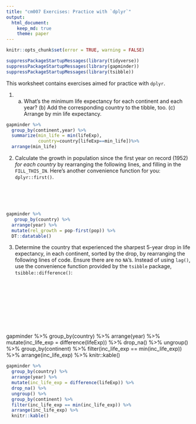 ```yaml
---
title: "cm007 Exercises: Practice with `dplyr`"
output: 
  html_document:
    keep_md: true
    theme: paper
---
```


<!---The following chunk allows errors when knitting--->

```r
knitr::opts_chunk$set(error = TRUE, warning = FALSE)
```

```r
suppressPackageStartupMessages(library(tidyverse))
suppressPackageStartupMessages(library(gapminder))
suppressPackageStartupMessages(library(tsibble))
```


This worksheet contains exercises aimed for practice with `dplyr`. 


1. (a) What's the minimum life expectancy for each continent and each year? (b) Add the corresponding country to the tibble, too. (c) Arrange by min life expectancy.

```r
gapminder %>% 
  group_by(continent,year) %>% 
  summarize(min_life = min(lifeExp),
            country=country[lifeExp==min_life])%>%
  arrange(min_life)
```

2. Calculate the growth in population since the first year on record (1952) _for each country_ by rearranging the following lines, and filling in the `FILL_THIS_IN`. Here's another convenience function for you: `dplyr::first()`. 

```





```

```r
gapminder %>% 
   group_by(country) %>% 
  arrange(year) %>%
  mutate(rel_growth = pop-first(pop)) %>% 
  DT::datatable()
```


3. Determine the country that experienced the sharpest 5-year drop in life expectancy, in each continent, sorted by the drop, by rearranging the following lines of code. Ensure there are no `NA`'s. Instead of using `lag()`, use the convenience function provided by the `tsibble` package, `tsibble::difference()`:

```










```

gapminder %>% 
  group_by(country) %>% <!---so we can have the data sorted by country--->
  arrange(year) %>% <!---to have the numbers sorted by country and then year--->
  mutate(inc_life_exp = difference(lifeExp)) %>% <!---creates a new row that subtracts the life expectancies--->
  drop_na() %>%  <!---to remove NA values--->
  ungroup() %>% 
  group_by(continent) %>% 
  filter(inc_life_exp == min(inc_life_exp)) %>% 
  arrange(inc_life_exp) %>% <!---to arrange by continent--->
  knitr::kable()<!---improve display--->

```r
gapminder %>% 
  group_by(country) %>% 
  arrange(year) %>% 
  mutate(inc_life_exp = difference(lifeExp)) %>% 
  drop_na() %>%  
  ungroup() %>% 
  group_by(continent) %>% 
  filter(inc_life_exp == min(inc_life_exp)) %>% 
  arrange(inc_life_exp) %>% 
  knitr::kable()
```